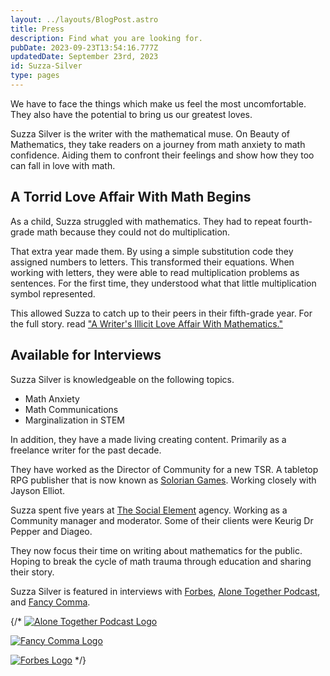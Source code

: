 ```yaml
---
layout: ../layouts/BlogPost.astro
title: Press
description: Find what you are looking for.
pubDate: 2023-09-23T13:54:16.777Z
updatedDate: September 23rd, 2023
id: Suzza-Silver
type: pages
---
```



<BlockQuoteQuote cite="- Suzza Silver (A Writer&#39;s Illicit Love Affair With Mathematics)">
We have to face the things which make us feel the most uncomfortable. They also have the potential to bring us our greatest loves.
</ BlockQuoteQuote>

Suzza Silver is the writer with the mathematical muse. On Beauty of Mathematics, they take
readers on a journey from math anxiety to math confidence. Aiding them to confront
their feelings and show how they too can fall in love with math.

## A Torrid Love Affair With Math Begins

As a child, Suzza struggled with mathematics.
They had to repeat fourth-grade math because they could not do multiplication. 

That extra year made them. By using a simple substitution code they assigned numbers to letters. This transformed
their equations. When working with letters, they were able to read multiplication problems as sentences. For the 
first time, they understood what that little multiplication symbol represented. 

This allowed Suzza to catch up to their peers in their fifth-grade year. For the full story.
read ["A Writer's Illicit Love Affair With Mathematics."](https://beautyofmathematics.com/a-writers-illicit-love-affair-with-mathematics/)

## Available for Interviews

Suzza Silver is knowledgeable on the following topics.

- Math Anxiety
- Math Communications
- Marginalization in STEM

In addition, they have a made living creating content. Primarily as a freelance writer for the past decade.

They have worked as the Director of Community for a new TSR. A tabletop RPG publisher that is now known as [Solorian Games](https://solariangames.com/). Working closely with Jayson Elliot.

Suzza spent five years at [The Social Element](https://thesocialelement.agency/) agency.  Working as a Community manager and moderator. Some of their  clients were Keurig Dr Pepper and Diageo.

They now focus their time on writing about mathematics for the public. Hoping
to break the cycle of math trauma through education and sharing their story. 

Suzza Silver is featured in interviews with [Forbes](https://www.forbes.com/sites/hessiejones/2023/08/25/empowering-confidence-overcoming-math-anxiety-in-the-age-of-artificial-intelligence/?sh=303025ce7e2c), [Alone Together Podcast](https://podcasts.apple.com/us/podcast/one-is-the-loneliest-number-or-is-it/id1547298340?i=1000524569087), and [Fancy Comma](https://www.youtube.com/watch?v=kFMbugMoTsg).

{/* 
[![Alone Together Podcast Logo](../assets/alone-together-logo.jpg)](https://apostrophepodcasts.ca/alonetogether/)

[![Fancy Comma Logo](../assets/fancy-comma-logo.jpg)](https://fancycomma.com/)

[![Forbes Logo](../assets/forbes-logo.png)](https://forbes.com) */}